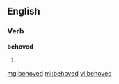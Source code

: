 ==English==

===Verb===
'''behoved'''

# {{past of|[[behove]]}}

[[mg:behoved]]
[[ml:behoved]]
[[vi:behoved]]
